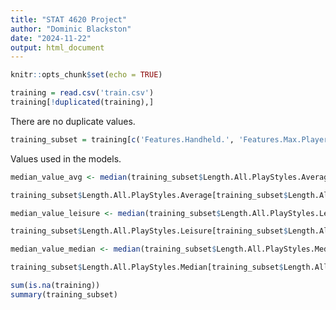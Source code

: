 ---
title: "STAT 4620 Project"
author: "Dominic Blackston"
date: "2024-11-22"
output: html_document
---

```{r setup, include=FALSE}
knitr::opts_chunk$set(echo = TRUE)
```

```{r}
training = read.csv('train.csv')
training[!duplicated(training),]
```
There are no duplicate values.

```{r}
training_subset = training[c('Features.Handheld.', 'Features.Max.Players', 'Features.Multiplatform.', 'Features.Online.', 'Metadata.Genres', 'Metadata.Licensed.', 'Metadata.Publishers', 'Metadata.Sequel.', 'Metrics.Review.Score', 'Metrics.Sales','Metrics.Used.Price', 'Release.Console', 'Release.Rating', 'Release.Re.release.', 'Release.Year', 'Length.All.PlayStyles.Average', 'Length.All.PlayStyles.Leisure', 'Length.All.PlayStyles.Median')]
```
Values used in the models.

```{r}
median_value_avg <- median(training_subset$Length.All.PlayStyles.Average[training_subset$Length.All.PlayStyles.Average != 0], na.rm = TRUE)

training_subset$Length.All.PlayStyles.Average[training_subset$Length.All.PlayStyles.Average == 0] = median_value_avg

median_value_leisure <- median(training_subset$Length.All.PlayStyles.Leisure[training_subset$Length.All.PlayStyles.Leisure != 0], na.rm = TRUE)

training_subset$Length.All.PlayStyles.Leisure[training_subset$Length.All.PlayStyles.Leisure == 0] = median_value_leisure

median_value_median <- median(training_subset$Length.All.PlayStyles.Median[training_subset$Length.All.PlayStyles.Median != 0], na.rm = TRUE)

training_subset$Length.All.PlayStyles.Median[training_subset$Length.All.PlayStyles.Median == 0] = median_value_median
```


```{r}
sum(is.na(training))
summary(training_subset)
```






